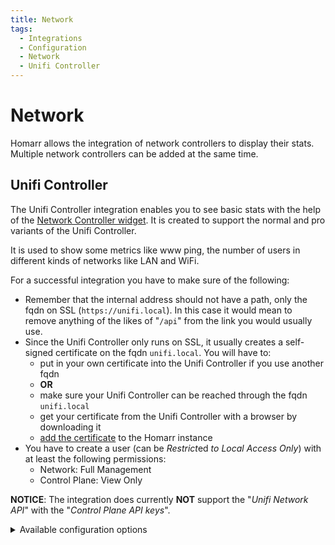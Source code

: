 ```yaml
---
title: Network
tags:
  - Integrations
  - Configuration
  - Network
  - Unifi Controller
---
```


# Network

Homarr allows the integration of network controllers to display their stats.
Multiple network controllers can be added at the same time.

## Unifi Controller
The Unifi Controller integration enables you to see basic stats with the help of the [Network Controller widget](/docs/next/widgets/network-controller). It is created to support the normal and pro variants of the Unifi Controller.

It is used to show some metrics like www ping, the number of users in different kinds of networks like LAN and WiFi.

For a successful integration you have to make sure of the following:

* Remember that the internal address should not have a path, only the fqdn on SSL (``https://unifi.local``). In this case it would mean to remove anything of the likes of "`/api`" from the link you would usually use.
* Since the Unifi Controller only runs on SSL, it usually creates a self-signed certificate on the fqdn `unifi.local`. You will have to: 
  * put in your own certificate into the Unifi Controller if you use another fqdn 
  * **OR**
  * make sure your Unifi Controller can be reached through the fqdn `unifi.local` 
  * get your certificate from the Unifi Controller with a browser by downloading it
  * [add the certificate](/docs/management/certificates) to the Homarr instance
* You have to create a user (can be *Restrict*ed *to Local Access Only*) with at least the following permissions:
  * Network: Full Management
  * Control Plane: View Only

**NOTICE**: The integration does currently **NOT** support the "*Unifi Network API*" with the "*Control Plane API keys*".

<details>
  <summary>
  Available configuration options
  </summary>
  <div>
  
| Field    | Type    | Description |
| -------- | ------- | ----------- |
| Username | Public | Username used for authentication |
| Password | Private | Password used for authentication |

  </div>
</details>
